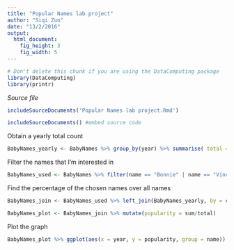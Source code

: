 ```yaml
---
title: "Popular Names lab project"
author: "Siqi Zuo"
date: "13/2/2016"
output: 
  html_document:
    fig_height: 3
    fig_width: 5
---
```

<!-- Don't edit in between this line and the one below -->
```r
# Don't delete this chunk if you are using the DataComputing package
library(DataComputing)
library(printr)
```

*Source file* 
```r
includeSourceDocuments('Popular Names lab project.Rmd')
```

<!-- Don't edit the material above this line -->
```r
includeSourceDocuments() #embed source code
```

Obtain a yearly total count
```r
BabyNames_yearly <- BabyNames %>% group_by(year) %>% summarise( total = sum(count))
```

Filter the names that I'm interested in
```r
BabyNames_used <- BabyNames %>% filter(name == "Bonnie" | name == "Vincent" | name == "Alex") %>% group_by(name, year) %>% summarise(sum = sum(count))
```

Find the percentage of the chosen names over all names 
```r
BabyNames_join <- BabyNames_used %>% left_join(BabyNames_yearly, by = c("year" = "year"))

BabyNames_plot <- BabyNames_join %>% mutate(popularity = sum/total)
```

Plot the graph
```r
BabyNames_plot %>% ggplot(aes(x = year, y = popularity, group = name)) + geom_line(size = 1, alpha = 0.5, aes(color = name)) + ylab("Popularity") + xlab("Year")
```

